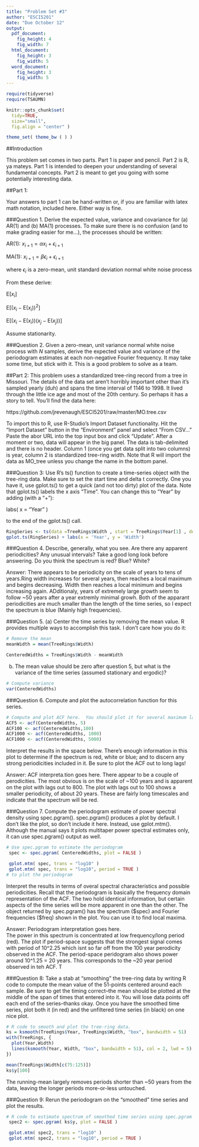 ```yaml
---
title: "Problem Set #3"
author: "ESCI5201"
date: "Due October 12"
output: 
  pdf_document:
    fig_height: 4
    fig_width: 7
  html_document:
    fig_height: 3
    fig_width: 5
  word_document:
    fig_height: 3
    fig_width: 5
---
```


```r
require(tidyverse)
require(TSAUMN)

knitr::opts_chunk$set(
  tidy=TRUE,     
  size="small",
  fig.align = "center" )  

theme_set( theme_bw ( ) )
```

##Introduction

This problem set comes in two parts.  Part 1 is paper and pencil.  Part 2 is R, ya mateys.  Part 1 is intended to deepen your understanding of several fundamental concepts.  Part 2 is meant to get you going with some potentially interesting data.

##Part 1:

Your answers to part 1 can be hand-written or, if you are familiar with latex math notation, included here.  Either way is fine.

###Question 1.
Derive the expected value, variance and covariance for (a) AR(1) and (b) MA(1) processes.  To make sure there is no confusion (and to make grading easier for me...), the processes should be written:

AR(1): $x_{i+1}=\alpha x_{i}+\epsilon_{i+1}$

MA(1): $x_{i+1}=\beta \epsilon_{i}+\epsilon_{i+1}$

where $\epsilon_i$ is a zero-mean, unit standard deviation normal white noise process

From these derive:

$\text{E}[x_i]$

$\text{E}[(x_i-\text{E}(x_i))^2]$

$\text{E}[(x_i-\text{E}(x_i))(x_j-\text{E}(x_j))]$

Assume stationarity.

###Question 2.
Given a zero-mean, unit variance normal white noise process with $N$ samples, derive the expected value and variance of the periodogram estimates at each non-negative Fourier frequency.  It may take some time, but stick with it.  This is a good problem to solve as a team.


##Part 2:
This problem uses a standardized tree-ring record from a tree in Missouri. The details of the data set aren't horribly important other than it's sampled yearly (duh) and spans the time interval of 1146 to 1998.  It lived through the little ice age and most of the 20th century.  So perhaps it has a story to tell.  You'll find the data here:

https://github.com/jrevenaugh/ESCI5201/raw/master/MO.tree.csv

To import this to R, use R-Studio's Import Dataset functionality.  Hit the "Import Dataset" button in the "Environment" panel and select "From CSV..."  Paste the abor URL into the top input box and click "Update".  After a moment or two, data will appear in the big panel.  The data is tab-delimited and there is no header.  Column 1 (once you get data split into two columns) is year, column 2 is standardized tree-ring width.  Note that R will import the data as MO_tree unless you change the name in the bottom panel.

###Question 3:
Use R's ts() function to create a time-series object with the tree-ring data.  Make sure to set the start time and delta t correctly.  One you have it, use gplot.ts() to get a quick (and not too dirty) plot of the data.  Note that gplot.ts() labels the x axis "Time".  You can change this to "Year" by adding (with a "+"):

labs( x = "Year" )

to the end of the gplot.ts() call.
```r
RingSeries <- ts(data =TreeRings$Width , start = TreeRings$Year[1] , deltat = 1)
gplot.ts(RingSeries) + labs(x = 'Year', y = 'Width')
```

###Question 4.
Describe, generally, what you see.  Are there any apparent periodicities?  Any unusual intervals?  Take a good long look before answering.  Do you think the spectrum is red?  Blue?  White?

Answer:
\hrule
There appears to be periodicity on the scale of years to tens of years.Ring width increases for several years, then reaches a local maximum and begins decreasing. Width then reaches a local minimum and begins increasing again. ADditionaly, years of extremely large growth seem to follow ~50 years after a year extremly minimal growh. Both of the apparant periodicities are much smaller than the length of the time series, so I expect the spectrum is blue (Mainly high frequencies).
\hrule

###Question 5.
(a) Center the time series by removing the mean value.  R provides multiple ways to accomplish this task.  I don't care how you do it:

```r
# Remove the mean
meanWidth = mean(TreeRings$Width)

CenteredWidths = TreeRings$Width - meanWidth
```

(b) The mean value should be zero after question 5, but what is the variance of the time series (assumed stationary and ergodic)?

```r
# Compute variance
var(CenteredWidths)

```

###Question 6.
Compute and plot the autocorrelation function for this series.

```r
# Compute and plot ACF here.  You should plot it for several maximum lags--this will allow you to see the short lag and long lag structures clearly.  Feel free to use gplot.acf() for this--it makes nice plots.
ACF5 <- acf(CenteredWidths, 5)
ACF100 <- acf(CenteredWidths,100)
ACF1000 <- acf(CenteredWidths, 1000)
ACF1000 <- acf(CenteredWidths, 5000)


```

Interpret the results in the space below.  There's enough information in this plot to determine if the spectrum is red, white or blue; and to discern any strong periodicities included in it.  Be sure to plot the ACF out to long lags!

Answer:
\hrule
ACF interpreta.tion goes here.
There appear to be a couple of perodicities. The most obvious is on the scale of ~100 years and is apparent on the plot with lags out to 800. The plot with lags out to 100 shows a smaller periodicity, of about 20 years. These are fairly long timescales and indicate that the spectrum will be red.
\hrule

###Question 7.
Compute the periodogram estimate of power spectral density using spec.pgram().  spec.pgram() produces a plot by default.  I don't like the plot, so don't include it here.  Instead, use gplot.mtm().  Although the manual says it plots multitaper power spectral estimates only, it can use spec.pgram() output as well.

```r
# Use spec.pgram to estimate the periodogram
 spec <- spec.pgram( CenteredWidths, plot = FALSE )

 gplot.mtm( spec, trans = "log10" ) 
 gplot.mtm( spec, trans = "log10", period = TRUE )
# to plot the periodogram
```

Interpret the results in terms of overal spectral characteristics and possible periodicities.  Recall that the periodogram is basically the frequency domain representation of the ACF.  The two hold identical information, but certain aspects of the time series will be more apparent in one than the other.  The object returned by spec.pgram() has the spectrum (\$spec) and Fourier frequencies (\$freq) shown in the plot.  You can use it to find local maxima.




Answer:
\hrule
Periodogram interpretation goes here.  
The power in this spectrum is concentrated at low frequency/long period (red). The plot if period-space suggests that the strongest signal comes with period of 10^2.25 which isnt so far off from the 100 year perodicity observed in the ACF. The period-space peridogram also shows power around 10^1.25 = 20 years. This corresponds to the ~20 year period observed in teh ACF. T 
\hrule

###Question 8:
Take a stab at "smoothing" the tree-ring data by writing R code to compute the mean value of the 51-points centered around each sample.  Be sure to get the timing correct--the mean should be plotted at the middle of the span of times that entered into it.  You will lose data points off each end of the series--thanks okay.  Once you have the smoothed time series, plot both it (in red) and the unfiltered time series (in black) on one nice plot.  

```r
# R code to smooth and plot the tree-ring data.
ks = ksmooth(TreeRings$Year, TreeRings$Width, "box", bandwidth = 51)
with(TreeRings, {
  plot(Year,Width)
  lines(ksmooth(Year, Width, "box", bandwidth = 51), col = 2, lwd = 5)
})

mean(TreeRings$Width[c(75:125)])
ks$y[100]
```

The running-mean largely removes periods shorter than ~50 years from the data, leaving the longer periods more-or-less untouched.  

###Question 9:
Rerun the periodogram on the "smoothed" time series and plot the results.  

```r
# R code to estimate spectrum of smoothed time series using spec.pgram and plot it using gplot.mtm
 spec2 <- spec.pgram( ks$y, plot = FALSE )

 gplot.mtm( spec2, trans = "log10" ) 
 gplot.mtm( spec2, trans = "log10", period = TRUE )

```

